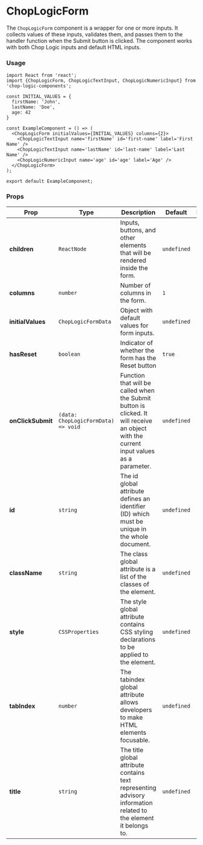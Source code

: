 
<Meta of={ChopLogicFormStories} title='Form' />

# ChopLogicForm

The `ChopLogicForm` component is a wrapper for one or more inputs. It collects values of these inputs, validates them, and passes them to the handler function when the Submit button is clicked. The component works with both Chop Logic inputs and default HTML inputs.

### Usage

```tsx
import React from 'react';
import {ChopLogicForm, ChopLogicTextInput, ChopLogicNumericInput} from 'chop-logic-components';

const INITIAL_VALUES = {
  firstName: 'John',
  lastName: 'Doe',
  age: 42
}

const ExampleComponent = () => (
  <ChopLogicForm initialValues={INITIAL_VALUES} columns={2}>
    <ChopLogicTextInput name='firstName' id='first-name' label='First Name' />
    <ChopLogicTextInput name='lastName' id='last-name' label='Last Name' />
    <ChopLogicNumericInput name='age' id='age' label='Age' />
  </ChopLogicForm>
);

export default ExampleComponent;
```

### Props

| Prop              | Type                                | Description                                                                                                                             | Default     | Required |
|-------------------|-------------------------------------|-----------------------------------------------------------------------------------------------------------------------------------------|-------------|----------|
| **children**      | `ReactNode`                         | Inputs, buttons, and other elements that will be rendered inside the form.                                                              | `undefined` | No       |
| **columns**       | `number`                            | Number of columns in the form.                                                                                                          | `1`         | No       |
| **initialValues** | `ChopLogicFormData`                 | Object with default values for form inputs.                                                                                             | `undefined` | No       |
| **hasReset**      | `boolean`                           | Indicator of whether the form has the Reset button                                                                                      | `true`      | No       |
| **onClickSubmit** | `(data: ChopLogicFormData) => void` | Function that will be called when the Submit button is clicked. It will receive an object with the current input values as a parameter. | `undefined` | No       |
| **id**            | `string`                            | The id global attribute defines an identifier (ID) which must be unique in the whole document.                                          | `undefined` | No       |
| **className**     | `string`                            | The class global attribute is a list of the classes of the element.                                                                     | `undefined` | No       |
| **style**         | `CSSProperties`                     | The style global attribute contains CSS styling declarations to be applied to the element.                                              | `undefined` | No       |
| **tabIndex**      | `number`                            | The tabindex global attribute allows developers to make HTML elements focusable.                                                        | `undefined` | No       |
| **title**         | `string`                            | The title global attribute contains text representing advisory information related to the element it belongs to.                        | `undefined` | No       |

